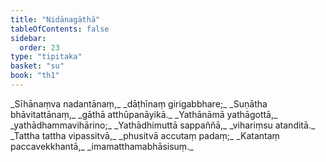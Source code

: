 ```yaml
---
title: "Nidānagāthā"
tableOfContents: false
sidebar:
  order: 23
type: "tipitaka"
basket: "su"
book: "th1"
---
```



<DynamicBreadcrumb />

<Division number="814" book="th1" bookNo="19" page="329">

<Paragraph number="2" type="verses" book="th1">
_Sīhānaṃva nadantānaṃ,_  
_dāṭhīnaṃ girigabbhare;_  
_Suṇātha bhāvitattānaṃ,_  
_gāthā atthūpanāyikā._  

</Paragraph>

<Paragraph number="3" type="verses" book="th1">
_Yathānāmā yathāgottā,_  
_yathādhammavihārino;_  
_Yathādhimuttā sappaññā,_  
_vihariṃsu atanditā._  

</Paragraph>

<Paragraph number="4" type="verses" book="th1">
_Tattha tattha vipassitvā,_  
_phusitvā accutaṃ padaṃ;_  
_Katantaṃ paccavekkhantā,_  
_imamatthamabhāsisuṃ._
</Paragraph>
</Division>